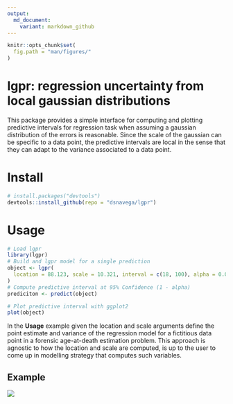 ```yaml
---
output:
  md_document:
    variant: markdown_github
---
```


```r
knitr::opts_chunk$set(
  fig.path = "man/figures/"
)
```

# lgpr: regression uncertainty from local gaussian distributions

This package provides a simple interface for computing and plotting
predictive intervals for regression task when assuming a gaussian
distribution of the errors is reasonable. Since the scale of the
gaussian can be specific to a data point, the predictive intervals are
local in the sense that they can adapt to the variance associated to a data
point.

# Install
```r
# install.packages("devtools")
devtools::install_github(repo = "dsnavega/lgpr")  
```

# Usage
```r
# Load lgpr
library(lgpr)
# Build and lgpr model for a single prediction
object <- lgpr(
  location = 88.123, scale = 10.321, interval = c(18, 100), alpha = 0.05
)
# Compute predictive interval at 95% Confidence (1 - alpha)
prediciton <- predict(object)

# Plot predictive interval with ggplot2
plot(object)
```
In the **Usage** example given the location and scale arguments define the 
point estimate and variance of the regression model for a fictitious data point
in a forensic age-at-death estimation problem. This approach is agnostic to how
the location and scale are computed, is up to the user to come up in modelling
strategy that computes such variables.

## Example
![](man/figures/example.png)
